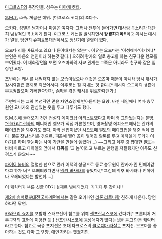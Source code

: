 [[마크로스F]]의 등장인물. 성우는 [[미야케 켄타]].

[[S.M.S.]] 소속. 계급은 대위. [마크로스 쿼터]의 조타수.

[[오카마]]. 성별은 남자이나 마음은 여자다. 그러나 전투에 들어가면 대사랑 목소리가 대단히 남성적인 목소리가 된다. 마크로스 캐논을 발사하면서 '''왕생하거라!!'''라고 외치는 대사가 열혈. 당연히 슈퍼로봇대전에서도 정신기에 열혈이 있다.

오즈마 리를 사모하고 있으나 들이대지는 않는다. 이유는 오즈마는 '이성애자'이기에.[* 본인은 마음의 연인이라 하는것 같다.] 오히려 란카의 일로 충고를 하는 친구다운 면모를 보여줬다. 이 대화장면을 보면 오즈마와의 사교 관계는 그쪽은 아니라도 친구와 같은 입장인 모양.

초반에는 캐시를 내켜하지 않는 모습이었으나 이것은 오즈마 때문이 아니라 당시 캐시가 감시역같은 존재로 와있어서다. 이후로는 잘 지내는 것 같다.[* 캐시와 오즈마의 생존에 부등켜앉으며 기뻐한다던가, 슬픔을 겪은 캐시를 위로한다던가.]

주변에서는 그의 여성적인 면을 자연스럽게 받아들이는 모양. 바겐 세일에서 여자 승무원인 모니카와 관심있는 옷을 두고 다투기도 했다.

S.M.S.에 들어오기 전엔 전설의 메이크업 아티스트였다고 하며 왜 그만뒀는지는 불명. [["란카 리" 란카]]의 매니저인 엘모가 직접 거론했으며, 영화촬영 에피소드에서는 란카의 메이크업을 봐주기도 했다. 아직 신입이었던 [[사오토메 알토]]의 메이크업을 해준 적이 있다. 물론 장난스러운 것으로, 피곤에 쩔어 곯아 떨어진 알토를 두고 미하엘과 루카가 이야기를 하며 한눈파는 사이 가관을 만들어 놓았다(...) ~~그리고 이후 갓 입대한 알토는 바비 마르고 미하엘의 앞에서 '''대위'''를 '그 놈'이라고 부르는 만행을 저질렀지만 아무도 신경쓰지 않았다~~ 

[[파이어 봄버]]의 열렬한 팬으로 란카 어택의 성공으로 동료 승무원이 란카가 린 민메이같다고 하자 너무 오래되었다면서 [[넥키 바사라]]를 꼽았다.[* 그런데 이후 바사라나 민메이나 오래되었다는 발언이....]

이 캐릭터가 부른 싱글 CD가 실제로 발매되었다. 거기다 두 장이나!!

[[제2차 슈퍼로봇대전 Z 파계편]]에서는 같은 오카마인 [[리론 리트나]]랑 친하게 나온다. 당연하다면 당연.

[[카와모리 쇼지]]를 포함해 스태프진이 참고를 위해 [[샌프란시스코]]에 갔다가[* 프론티어 거주구역의 표현에 이용한 듯.] [[샌프란시스코]]에 동성애자가 많다는것을 듣고 만든 캐릭터라고 한다. 참고로 극중 포지션은 초대 마크로스의 [[클로디아 라살르]] 포지션. 오즈마를 좋아하는 것도 아마 그 영향. 애인 자리는 뺏겼지만. 
